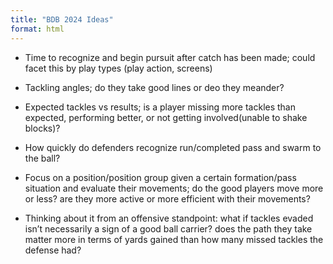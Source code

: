 ```yaml
---
title: "BDB 2024 Ideas"
format: html
---
```


- Time to recognize and begin pursuit after catch has been made; could facet this by play types (play action, screens)

- Tackling angles; do they take good lines or deo they meander?

- Expected tackles vs results; is a player missing more tackles than expected, performing better, or not getting involved(unable to shake blocks)?

- How quickly do defenders recognize run/completed pass and swarm to the ball?

- Focus on a position/position group given a certain formation/pass situation and evaluate their movements; do the good players move more or less? are they more active or more efficient with their movements?

- Thinking about it from an offensive standpoint: what if tackles evaded isn't necessarily a sign of a good ball carrier? does the path they take matter more in terms of yards gained than how many missed tackles the defense had?